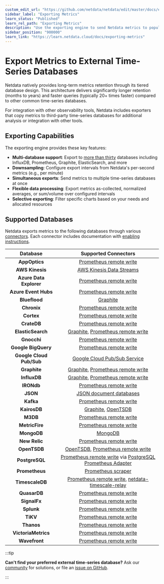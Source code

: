 ```yaml
---
custom_edit_url: "https://github.com/netdata/netdata/edit/master/docs/exporting-metrics/README.md"
sidebar_label: "Exporting Metrics"
learn_status: "Published"
learn_rel_path: "Exporting Metrics"
description: "Use the exporting engine to send Netdata metrics to popular external time series databases for long-term storage or further analysis."
sidebar_position: "900000"
learn_link: "https://learn.netdata.cloud/docs/exporting-metrics"
---
```


# Export Metrics to External Time-Series Databases

Netdata natively provides long-term metrics retention through its tiered database design. This architecture delivers significantly longer retention (months to years) and faster queries (typically 20+ times faster) compared to other common time-series databases.

For integration with other observability tools, Netdata includes exporters that copy metrics to third-party time-series databases for additional analysis or integration with other tools.

## Exporting Capabilities

The exporting engine provides these key features:

- **Multi-database support**: Export to [more than thirty](#supported-databases) databases including InfluxDB, Prometheus, Graphite, ElasticSearch, and more
- **Downsampling**: Configure export intervals from Netdata's per-second metrics (e.g., per minute)
- **Simultaneous exports**: Send metrics to multiple time-series databases at once
- **Flexible data processing**: Export metrics as-collected, normalized averages, or sum/volume over configured intervals
- **Selective exporting**: Filter specific charts based on your needs and allocated resources

## Supported Databases

Netdata exports metrics to the following databases through various [connectors](/docs/exporting-metrics/exporting-reference#supported-connectors). Each connector includes documentation with [enabling instructions](/docs/exporting-metrics/enable-an-exporting-connector).

|         Database         |                                                                             Supported Connectors                                                                              |
|:------------------------:|:-----------------------------------------------------------------------------------------------------------------------------------------------------------------------------:|
|      **AppOptics**       |                                                  [Prometheus remote write](/docs/exporting-metrics/connectors/prometheus-remote-write)                                                  |
|     **AWS Kinesis**      |                                                       [AWS Kinesis Data Streams](/docs/exporting-metrics/connectors/aws-kinesis)                                                        |
| **Azure Data Explorer**  |                                                  [Prometheus remote write](/docs/exporting-metrics/connectors/prometheus-remote-write)                                                  |
|   **Azure Event Hubs**   |                                                  [Prometheus remote write](/docs/exporting-metrics/connectors/prometheus-remote-write)                                                  |
|      **Blueflood**       |                                                                 [Graphite](/docs/exporting-metrics/connectors/graphite)                                                                 |
|       **Chronix**        |                                                  [Prometheus remote write](/docs/exporting-metrics/connectors/prometheus-remote-write)                                                  |
|        **Cortex**        |                                                  [Prometheus remote write](/docs/exporting-metrics/connectors/prometheus-remote-write)                                                  |
|       **CrateDB**        |                                                  [Prometheus remote write](/docs/exporting-metrics/connectors/prometheus-remote-write)                                                  |
|    **ElasticSearch**     |                          [Graphite](/docs/exporting-metrics/connectors/graphite), [Prometheus remote write](/docs/exporting-metrics/connectors/prometheus-remote-write)                           |
|       **Gnocchi**        |                                                  [Prometheus remote write](/docs/exporting-metrics/connectors/prometheus-remote-write)                                                  |
|   **Google BigQuery**    |                                                  [Prometheus remote write](/docs/exporting-metrics/connectors/prometheus-remote-write)                                                  |
| **Google Cloud Pub/Sub** |                                                        [Google Cloud Pub/Sub Service](/docs/exporting-metrics/connectors/google-cloud-pub-sub)                                                        |
|       **Graphite**       |                          [Graphite](/docs/exporting-metrics/connectors/graphite), [Prometheus remote write](/docs/exporting-metrics/connectors/prometheus-remote-write)                           |
|       **InfluxDB**       |                          [Graphite](/docs/exporting-metrics/connectors/graphite), [Prometheus remote write](/docs/exporting-metrics/connectors/prometheus-remote-write)                           |
|        **IRONdb**        |                                                  [Prometheus remote write](/docs/exporting-metrics/connectors/prometheus-remote-write)                                                  |
|         **JSON**         |                                                           [JSON document databases](/docs/exporting-metrics/connectors/json)                                                            |
|        **Kafka**         |                                                  [Prometheus remote write](/docs/exporting-metrics/connectors/prometheus-remote-write)                                                  |
|       **KairosDB**       |                                         [Graphite](/docs/exporting-metrics/connectors/graphite), [OpenTSDB](/docs/exporting-metrics/connectors/opentsdb)                                          |
|         **M3DB**         |                                                  [Prometheus remote write](/docs/exporting-metrics/connectors/prometheus-remote-write)                                                  |
|      **MetricFire**      |                                                  [Prometheus remote write](/docs/exporting-metrics/connectors/prometheus-remote-write)                                                  |
|       **MongoDB**        |                                                                  [MongoDB](/docs/exporting-metrics/connectors/mongodb)                                                                  |
|      **New Relic**       |                                                  [Prometheus remote write](/docs/exporting-metrics/connectors/prometheus-remote-write)                                                  |
|       **OpenTSDB**       |                          [OpenTSDB](/docs/exporting-metrics/connectors/opentsdb), [Prometheus remote write](/docs/exporting-metrics/connectors/prometheus-remote-write)                           |
|      **PostgreSQL**      | [Prometheus remote write](/docs/exporting-metrics/connectors/prometheus-remote-write) via [PostgreSQL Prometheus Adapter](https://github.com/CrunchyData/postgresql-prometheus-adapter) |
|      **Prometheus**      |                                                           [Prometheus scraper](/docs/exporting-metrics/prometheus)                                                           |
|     **TimescaleDB**      |                      [Prometheus remote write](/docs/exporting-metrics/connectors/prometheus-remote-write), [netdata-timescale-relay](https://github.com/netdata/netdata/blob/master/src/exporting/TIMESCALE.md)                      |
|       **QuasarDB**       |                                                  [Prometheus remote write](/docs/exporting-metrics/connectors/prometheus-remote-write)                                                  |
|       **SignalFx**       |                                                  [Prometheus remote write](/docs/exporting-metrics/connectors/prometheus-remote-write)                                                  |
|        **Splunk**        |                                                  [Prometheus remote write](/docs/exporting-metrics/connectors/prometheus-remote-write)                                                  |
|         **TiKV**         |                                                  [Prometheus remote write](/docs/exporting-metrics/connectors/prometheus-remote-write)                                                  |
|        **Thanos**        |                                                  [Prometheus remote write](/docs/exporting-metrics/connectors/prometheus-remote-write)                                                  |
|   **VictoriaMetrics**    |                                                  [Prometheus remote write](/docs/exporting-metrics/connectors/prometheus-remote-write)                                                  |
|      **Wavefront**       |                                                  [Prometheus remote write](/docs/exporting-metrics/connectors/prometheus-remote-write)                                                  |

:::tip

**Can't find your preferred external time-series database?** Ask our [community](https://community.netdata.cloud/) for solutions, or file an [issue on GitHub](https://github.com/netdata/netdata/issues/new?assignees=&labels=bug%2Cneeds+triage&template=BUG_REPORT.yml).

:::
